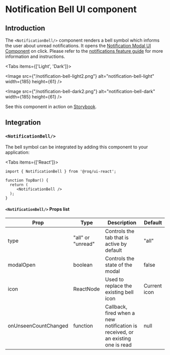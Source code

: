 
# Notification Bell UI component

## Introduction

The `<NotificationBell/>` component renders a bell symbol which informs the user about unread notifications. It opens
the [Notification Modal UI Component](/ui-components/notification-modal) on click. Please refer to
the [notifications feature guide](/feature-guides/notifications) for more information and instructions.

<Tabs items={['Light', 'Dark']}><Tab>

<Image
  src={"/notification-bell-light2.png"}
  alt="notification-bell-light"
  width={185}
  height={61}
/>

</Tab><Tab>

<Image
  src={"/notification-bell-dark2.png"}
  alt="notification-bell-dark"
  width={185}
  height={61}
/>

</Tab></Tabs>

See this component in action on
[Storybook](https://ui.roq.tech/?path=/story/notifications-notificationbell--default).

## Integration

### `<NotificationBell/>`

The bell symbol can be integrated by adding this component to your application:

<Tabs items={['React']}><Tab>

```tsx
import { NotificationBell } from '@roq/ui-react';

function TopBar() {
  return (
     <NotificationBell />
  );
}
```

#### `<NotificationBell/>` Props list

| Prop                 | Type              | Description                                                                     | Default      |
| -------------------- | ----------------- | ------------------------------------------------------------------------------- | ------------ |
| type                 | "all" or "unread" | Controls the tab that is active by default                                      | "all"        |
| modalOpen            | boolean           | Controls the state of the modal                                                 | false        |
| icon                 | ReactNode         | Used to replace the existing bell icon                                          | Current icon |
| onUnseenCountChanged | function          | Callback, fired when a new notification is received, or an existing one is read | null         |

</Tab></Tabs>
